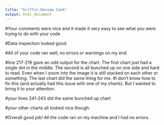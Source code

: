 ```yaml
---
title: "Griffin_Review Cook"
output: html_document
---
```


#Your comments were nice and it made it very easy to see what you were trying to do with your code 

#Data inspection looked good 

#All of your code ran well, no errors or warnings on my end 

#line 217-219 gave an odd output for the chart. The first chart just had a single dot in the middle. The second is all bunched up on one side and hard to read. Even when I zoom into the image it is still stacked on each other or something. The last chart did the same thing for me. 
#I don't know how to fix this (and actually had this issue with one of my charts). But I wanted to bring it to your attention.

#your lines 241-243 did the same bunched up chart

#your other charts all looked nice though. 

#Overall good job! All the code ran on my machine and I had no errors. 

